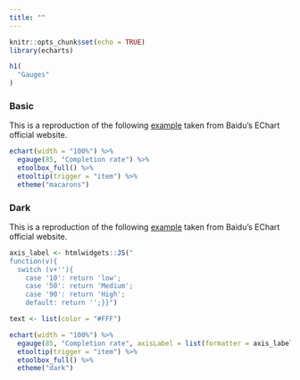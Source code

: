 ```yaml
---
title: ""
---
```


```r
knitr::opts_chunk$set(echo = TRUE)
library(echarts)
```

<main>
<div class = "container">

```r
h1(
  "Gauges"
)
```

### Basic

This is a reproduction of the following [example](http://echarts.baidu.com/echarts2/doc/example/gauge1.html#-en) taken from Baidu's EChart official website.

```r
echart(width = "100%") %>%
  egauge(85, "Completion rate") %>% 
  etoolbox_full() %>% 
  etooltip(trigger = "item") %>% 
  etheme("macarons")
```

### Dark

This is a reproduction of the following [example](http://echarts.baidu.com/echarts2/doc/example/gauge3.html#-en) taken from Baidu's EChart official website.

```r
axis_label <- htmlwidgets::JS("
function(v){
  switch (v+''){
    case '10': return 'low';
    case '50': return 'Medium';
    case '90': return 'High';
    default: return '';}}")

text <- list(color = "#FFF")

echart(width = "100%") %>%
  egauge(85, "Completion rate", axisLabel = list(formatter = axis_label, textStyle = text)) %>% 
  etooltip(trigger = "item") %>%
  etoolbox_full() %>% 
  etheme("dark")
```

</div>
</main>